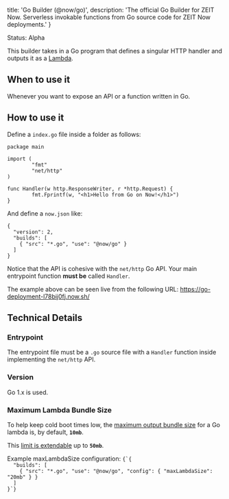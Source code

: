 
  title: 'Go Builder (@now/go)',
  description: 'The official Go Builder for ZEIT Now. Serverless invokable functions from Go source code for ZEIT Now deployments.'
}

<Tag>Status: Alpha</Tag>

This builder takes in a Go program that defines a singular HTTP handler and outputs it as a [Lambda](/docs/v2/deployments/concepts/lambdas).

## When to use it

Whenever you want to expose an API or a function written in Go.

## How to use it

Define a `index.go` file inside a folder as follows:

```
package main

import (
        "fmt"
        "net/http"
)

func Handler(w http.ResponseWriter, r *http.Request) {
        fmt.Fprintf(w, "<h1>Hello from Go on Now!</h1>")
}
```

And define a `now.json` like:
```
{
  "version": 2,
  "builds": [
    { "src": "*.go", "use": "@now/go" }
  ]
}
```

Notice that the API is cohesive with the `net/http` Go API. Your main entrypoint function **must be** called `Handler`.

The example above can be seen live from the following URL: https://go-deployment-l78bij0fj.now.sh/

## Technical Details
### Entrypoint

The entrypoint file must be a `.go` source file with a `Handler` function inside implementing the `net/http` API.

### Version
Go 1.x is used.

### Maximum Lambda Bundle Size
To help keep cold boot times low, the [maximum output bundle size](/docs/v2/deployments/concepts/lambdas#maximum-bundle-size) for a Go lambda is, by default, **`10mb`**.

This [limit is extendable](/docs/v2/deployments/builders/overview#configuring-output-lambda-size) up to **`50mb`**.

<Example>
<span>Example <InlineCode>maxLambdaSize</InlineCode> configuration:</span>
<Code>{`{
  "builds": [
    { "src": "*.go", "use": "@now/go", "config": { "maxLambdaSize": "20mb" } }
  ]
}`}</Code>
</Example>

